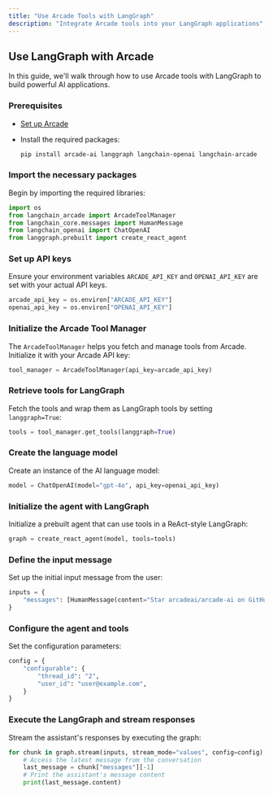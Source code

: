 ```yaml
---
title: "Use Arcade Tools with LangGraph"
description: "Integrate Arcade tools into your LangGraph applications"
---
```



## Use LangGraph with Arcade

In this guide, we'll walk through how to use Arcade tools with LangGraph to build powerful AI applications.

### Prerequisites

- [Set up Arcade](/home/quickstart)
- Install the required packages:

  ```bash
  pip install arcade-ai langgraph langchain-openai langchain-arcade
  ```

<Steps>

### Import the necessary packages

Begin by importing the required libraries:

```python
import os
from langchain_arcade import ArcadeToolManager
from langchain_core.messages import HumanMessage
from langchain_openai import ChatOpenAI
from langgraph.prebuilt import create_react_agent
```

### Set up API keys

Ensure your environment variables `ARCADE_API_KEY` and `OPENAI_API_KEY` are set with your actual API keys.

```python
arcade_api_key = os.environ["ARCADE_API_KEY"]
openai_api_key = os.environ["OPENAI_API_KEY"]
```

### Initialize the Arcade Tool Manager

The `ArcadeToolManager` helps you fetch and manage tools from Arcade. Initialize it with your Arcade API key:

```python
tool_manager = ArcadeToolManager(api_key=arcade_api_key)
```

### Retrieve tools for LangGraph

Fetch the tools and wrap them as LangGraph tools by setting `langgraph=True`:

```python
tools = tool_manager.get_tools(langgraph=True)
```

### Create the language model

Create an instance of the AI language model:

```python
model = ChatOpenAI(model="gpt-4o", api_key=openai_api_key)
```

### Initialize the agent with LangGraph

Initialize a prebuilt agent that can use tools in a ReAct-style LangGraph:

```python
graph = create_react_agent(model, tools=tools)
```

### Define the input message

Set up the initial input message from the user:

```python
inputs = {
    "messages": [HumanMessage(content="Star arcadeai/arcade-ai on GitHub!")],
}
```

### Configure the agent and tools

Set the configuration parameters:

```python
config = {
    "configurable": {
        "thread_id": "2",
        "user_id": "user@example.com",
    }
}
```

### Execute the LangGraph and stream responses

Stream the assistant's responses by executing the graph:

```python
for chunk in graph.stream(inputs, stream_mode="values", config=config):
    # Access the latest message from the conversation
    last_message = chunk["messages"][-1]
    # Print the assistant's message content
    print(last_message.content)
```

</Steps>
